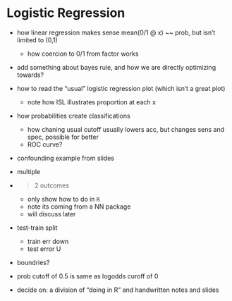 # Logistic Regression


- how linear regression makes sense mean(0/1 @ x) ~~ prob, but isn't limited to (0,1)
    - how coercion to 0/1 from factor works
    
- add something about bayes rule, and how we are directly optimizing towards?


    
- how to read the "usual" logistic regression plot (which isn't a great plot)
    - note how ISL illustrates proportion at each x

- how probabilities create classifications
    - how chaning usual cutoff usually lowers acc, but changes sens and spec, possible for better
    - ROC curve?

- confounding example from slides
- multiple

- >2 outcomes
    - only show how to do in `R`
    - note its coming from a NN package
    - will discuss later

- test-train split
    - train err down
    - test error U

- boundries?


- prob cutoff of 0.5 is same as logodds curoff of 0

- decide on: a division of "doing in R" and handwritten notes and slides
